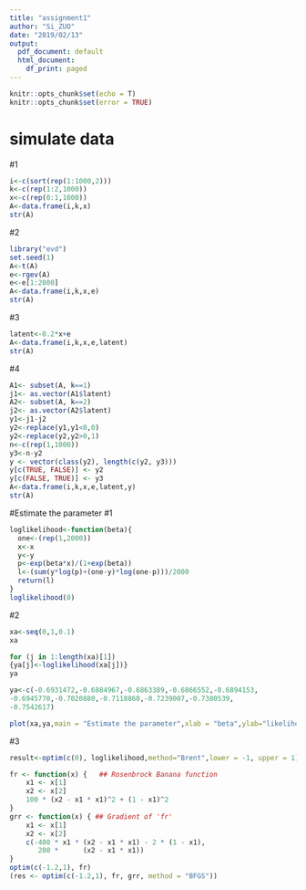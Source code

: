 ```yaml
---
title: "assignment1"
author: "Si_ZUO"
date: "2019/02/13"
output:
  pdf_document: default
  html_document:
    df_print: paged
---
```

```r
knitr::opts_chunk$set(echo = T)
knitr::opts_chunk$set(error = TRUE)
```

# simulate data
#1
```r
i<-c(sort(rep(1:1000,2)))
k<-c(rep(1:2,1000))
x<-c(rep(0:1,1000))
A<-data.frame(i,k,x)
str(A)
```

#2
```r
library("evd")
set.seed(1) 
A<-t(A)
e<-rgev(A)
e<-e[1:2000]
A<-data.frame(i,k,x,e)
str(A)
```
#3
```r
latent<-0.2*x+e
A<-data.frame(i,k,x,e,latent)
str(A)
```
#4
```r
A1<- subset(A, k==1)
j1<- as.vector(A1$latent) 
A2<- subset(A, k==2)
j2<- as.vector(A2$latent) 
y1<-j1-j2
y2<-replace(y1,y1<0,0)
y2<-replace(y2,y2>0,1)
n<-c(rep(1,1000))
y3<-n-y2
y <- vector(class(y2), length(c(y2, y3)))
y[c(TRUE, FALSE)] <- y2
y[c(FALSE, TRUE)] <- y3
A<-data.frame(i,k,x,e,latent,y)
str(A)
```

#Estimate the parameter
#1
```r
loglikelihood<-function(beta){
  one<-(rep(1,2000))
  x<-x
  y<-y
  p<-exp(beta*x)/(1+exp(beta))
  l<-(sum(y*log(p)+(one-y)*log(one-p)))/2000
  return(l)
}
loglikelihood(0)
```

#2
```r
xa<-seq(0,1,0.1)
xa

for (j in 1:length(xa)[1])
{ya[j]<-loglikelihood(xa[j])}
ya

ya<-c(-0.6931472,-0.6884967,-0.6863389,-0.6866552,-0.6894153,
-0.6945770,-0.7020880,-0.7118860,-0.7239007,-0.7380539,
-0.7542617)
```
```r
plot(xa,ya,main = "Estimate the parameter",xlab = "beta",ylab="likelihood",col="red")
```

#3
```r
result<-optim(c(0), loglikelihood,method="Brent",lower = -1, upper = 1)

fr <- function(x) {   ## Rosenbrock Banana function
    x1 <- x[1]
    x2 <- x[2]
    100 * (x2 - x1 * x1)^2 + (1 - x1)^2
}
grr <- function(x) { ## Gradient of 'fr'
    x1 <- x[1]
    x2 <- x[2]
    c(-400 * x1 * (x2 - x1 * x1) - 2 * (1 - x1),
       200 *      (x2 - x1 * x1))
}
optim(c(-1.2,1), fr)
(res <- optim(c(-1.2,1), fr, grr, method = "BFGS"))
```

